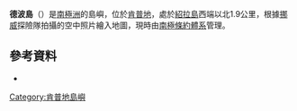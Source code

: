 {{Coord|66|56|S|57|19|E|source:GNIS|display=title}}

'''德波島'''（{{lang-en|Depot Island}}）是[[南極洲|南極洲]]的島嶼，位於[[肯普地|肯普地]]，處於[[紹拉島|紹拉島]]西端以北1.9公里，根據[[挪威|挪威]]探險隊拍攝的空中照片繪入地圖，現時由[[南極條約體系|南極條約體系]]管理。

==參考資料==
*{{usgs-gazetteer|id=3751}}

{{DEFAULTSORT:Depot Island}}
[[Category:肯普地島嶼|Category:肯普地島嶼]]


{{KempLand-geo-stub}}